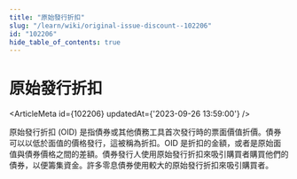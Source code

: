 ```yaml
---
title: "原始發行折扣"
slug: "/learn/wiki/original-issue-discount--102206"
id: "102206"
hide_table_of_contents: true
---
```



# 原始發行折扣

<ArticleMeta id={102206} updatedAt={'2023-09-26 13:59:00'} />
<div className='border-solid border-b border-t-0 my-4 border-[var(--ifm-color-gray-300)]' />

原始發行折扣 (OID) 是指債券或其他債務工具首次發行時的票面價值折價。債券可以以低於面值的價格發行，這被稱為折扣。OID 是折扣的金額，或者是原始面值與債券價格之間的差額。債券發行人使用原始發行折扣來吸引購買者購買他們的債券，以便籌集資金。許多零息債券使用較大的原始發行折扣來吸引購買者。
